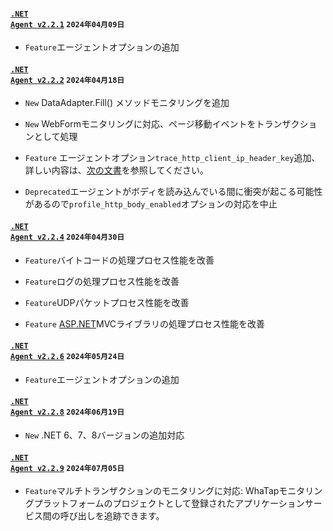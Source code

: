 #### <code class='changelog-service'><a href="../release-notes/dotnet/dotnet-2_2_1">.NET Agent v2.2.1</a></code> <code class='changelog-date'>2024年04月09日</code>

- <code class="Feature">Feature</code>エージェントオプションの追加

#### <code class='changelog-service'><a href="../release-notes/dotnet/dotnet-2_2_2">.NET Agent v2.2.2</a></code> <code class='changelog-date'>2024年04月18日</code>

- <code class="New">New</code> DataAdapter.Fill() メソッドモニタリングを追加

- <code class="New">New</code> WebFormモニタリングに対応、ページ移動イベントをトランザクションとして処理

- <code class="Feature">Feature</code> エージェントオプション<code>trace_http_client_ip_header_key</code>追加、詳しい内容は、<a href="/dotnet/agent-number-of-user#trace_http_client_ip_header_key">次の文書</a>を参照してください。

- <code class="Deprecated">Deprecated</code>エージェントがボディを読み込んでいる間に衝突が起こる可能性があるので<code>profile_http_body_enabled</code>オプションの対応を中止

#### <code class='changelog-service'><a href="../release-notes/dotnet/dotnet-2_2_4">.NET Agent v2.2.4</a></code> <code class='changelog-date'>2024年04月30日</code>

- <code class="Feature">Feature</code>バイトコードの処理プロセス性能を改善

- <code class="Feature">Feature</code>ログの処理プロセス性能を改善

- <code class="Feature">Feature</code>UDPパケットプロセス性能を改善

- <code class="Feature">Feature</code> <a href="http://ASP.NET" target="_blank" rel="noopener noreferrer">ASP.NET</a>MVCライブラリの処理プロセス性能を改善

#### <code class='changelog-service'><a href="../release-notes/dotnet/dotnet-2_2_6">.NET Agent v2.2.6</a></code> <code class='changelog-date'>2024年05月24日</code>

- <code class="Feature">Feature</code>エージェントオプションの追加

#### <code class='changelog-service'><a href="../release-notes/dotnet/dotnet-2_2_8">.NET Agent v2.2.8</a></code> <code class='changelog-date'>2024年06月19日</code>

- <code class="New">New</code> .NET 6、7、8バージョンの追加対応

#### <code class='changelog-service'><a href="../release-notes/dotnet/dotnet-2_2_9">.NET Agent v2.2.9</a></code> <code class='changelog-date'>2024年07月05日</code>

- <code class="Feature">Feature</code>マルチトランザクションのモニタリングに対応: WhaTapモニタリングプラットフォームのプロジェクトとして登録されたアプリケーションサービス間の呼び出しを追跡できます。
